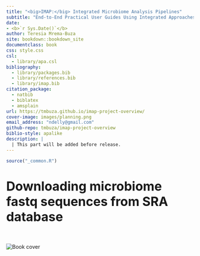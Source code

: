 ```yaml
--- 
title: "<big>IMAP:</big> Integrated Microbiome Analysis Pipelines"
subtitle: "End-to-End Practical User Guides Using Integrated Approaches"
date:
- <b>`r Sys.Date()`</b>
author: Teresia Mrema-Buza
site: bookdown::bookdown_site
documentclass: book
css: style.css
csl: 
  - library/apa.csl
bibliography:
  - library/packages.bib
  - library/references.bib
  - library/imap.bib
citation_package:
  - natbib
  - biblatex
  - amsplain
url: https://tmbuza.github.io/imap-project-overview/
cover-image: images/planning.png
email_address: "ndelly@gmail.com"
github-repo: tmbuza/imap-project-overview
biblio-style: apalike
description: |
  | This part will be added before release.
---
```


```r
source("_common.R")
```


<!-- # Google fonts -->
<link rel="preconnect" href="https://fonts.googleapis.com">
<link rel="preconnect" href="https://fonts.gstatic.com" crossorigin>
<link href="https://fonts.googleapis.com/css2?family=Anton" rel="stylesheet">
<link href="https://fonts.googleapis.com/css2?family=Roboto:wght@100;300;400;500;700,900&display=swap" rel="stylesheet">
<link href="https://fonts.googleapis.com/css2?family=Oswald:wght@300;400;700&display=swap" rel="stylesheet">
<link href="https://fonts.googleapis.com/css2?family=Merriweather:wght@300;400;700&display=swap" rel="stylesheet">
<link href="https://fonts.googleapis.com/css2?family=Montserrat:wght@100;200;300;400;700&display=swap" rel="stylesheet">

<!-- # CSS -->
<link rel="stylesheet" href="https://cdnjs.cloudflare.com/ajax/libs/font-awesome/5.15.3/css/all.min.css">
<link rel="stylesheet" href="https://cdnjs.cloudflare.com/ajax/libs/animate.css/4.1.1/animate.min.css">


# <big>Downloading microbiome fastq sequences from SRA database</big> {-#download-sra}

<br>
<br>
![Book cover](images/sra.png)
<br>
<br>

<!--chapter:end:index.Rmd-->

